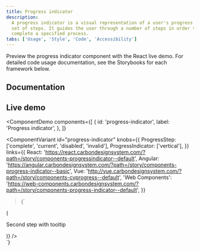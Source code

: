 ```yaml
---
title: Progress indicator
description:
  A progress indicator is a visual representation of a user's progress through a
  set of steps. It guides the user through a number of steps in order to
  complete a specified process.
tabs: ['Usage', 'Style', 'Code', 'Accessibility']
---
```


<PageDescription>

Preview the progress indicator component with the React live demo. For detailed
code usage documentation, see the Storybooks for each framework below.

</PageDescription>

## Documentation

<Row className="resource-card-group">
<Column colLg={4} colMd={4} noGutterSm>
  <ResourceCard
    subTitle="React"
    href="https://react.carbondesignsystem.com/?path=/story/components-progressindicator--default"
    >

<MdxIcon name="react" />

  </ResourceCard>
</Column>
<Column colLg={4} colMd={4} noGutterSm>
  <ResourceCard
      subTitle="Angular (Community)"
      href="https://angular.carbondesignsystem.com/?path=/story/components-progress-indicator--basic"
      >

<MdxIcon name="angular" />

  </ResourceCard>
</Column>
<Column colLg={4} colMd={4} noGutterSm>
  <ResourceCard
      subTitle="Vue (Community)"
      href="http://vue.carbondesignsystem.com/?path=/story/components-cvprogress--default"
      >

<MdxIcon name="vue" />

  </ResourceCard>
</Column>
<Column colLg={4} colMd={4} noGutterSm>
  <ResourceCard
      subTitle="Web Components (Community)"
      href="https://web-components.carbondesignsystem.com/?path=/story/components-progress-indicator--default"
      >

<MdxIcon name="webcomponents" />

  </ResourceCard>
</Column>
</Row>

## Live demo

<!-- prettier-ignore-start -->
<ComponentDemo
  components={[
    {
      id: 'progress-indicator',
      label: 'Progress indicator',
    },
  ]}
>
  <ComponentVariant
    id="progress-indicator"
    knobs={{
      ProgressStep: ['complete', 'current', 'disabled', 'invalid'],
      ProgressIndicator: ['vertical'],
    }}
    links={{
      React:
        'https://react.carbondesignsystem.com/?path=/story/components-progressindicator--default',
      Angular:
        'https://angular.carbondesignsystem.com/?path=/story/components-progress-indicator--basic',
      Vue: 'http://vue.carbondesignsystem.com/?path=/story/components-cvprogress--default',
      'Web Components':
        'https://web-components.carbondesignsystem.com/?path=/story/components-progress-indicator--default',
    }}
  >{`
  <div className="some-container">
    <ProgressIndicator currentIndex={1}>
        <ProgressStep
          label="First step"
          description="Step 1: Getting started with Carbon Design System"
        />
        <ProgressStep
          current
          label="Second step with tooltip"
          description="Step 2: Getting started with Carbon Design System"
          renderLabel={() => (
            <Tooltip
              direction="bottom"
              showIcon={false}
              triggerClassName="cds--progress-label"
              triggerText="Second step with tooltip"
              tooltipId="tooltipId-0">
              <p>Second step with tooltip</p>
            </Tooltip>
          )}
        />
        <ProgressStep
          label="Third step"
          description="Step 3: Getting started with Carbon Design System"
          secondaryLabel="Optional label"
        />
        <ProgressStep
          invalid
          label="Fourth step"
          description="Step 4: Getting started with Carbon Design System"
        />
        <ProgressStep
          disabled
          label="Fifth step"
          description="Step 5: Getting started with Carbon Design System"
        />
      </ProgressIndicator>
  </div>
`}</ComponentVariant>
</ComponentDemo>
<!-- prettier-ignore-end -->
